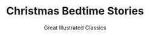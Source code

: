 ---
title: "Christmas Bedtime Stories"
subtitle: "Great Illustrated Classics"
creator: ""
categories: ["art"]
featuredImage: "../src/assets/images/item/art/DSC02789.png"
views: ["../src/assets/images/item/art/DSC02789.png"]
nextItem: []
---